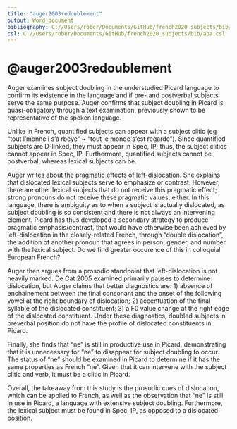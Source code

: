 ```yaml
---
title: "auger2003redoublement"
output: Word_document
bibliography: C://Users/rober/Documents/GitHub/french2020_subjects/bib/final.bib
csl: C://Users/rober/Documents/GitHub/french2020_subjects/bib/apa.csl
---
```


# @auger2003redoublement

Auger examines subject doubling in the understudied Picard language to confirm its existence in the language and if pre- and postverbal subjects serve the same purpose. Auger confirms that subject doubling in Picard is quasi-obligatory through a text examination, previously shown to be representative of the spoken language.

Unlike in French, quantified subjects can appear with a subject clitic (eg "tout l'monne i s'a rbeye" ~ "tout le monde s'est regarde"). Since quantified subjects are D-linked, they must appear in Spec, IP; thus, the subject clitics cannot appear in Spec, IP. Furthermore, quantified subjects cannot be postverbal, whereas lexical subjects can be.

Auger writes about the pragmatic effects of left-dislocation. She explains that dislocated lexical subjects serve to emphasize or contrast. However, there are other lexical subjects that do not receive this pragmatic effect; strong pronouns do not receive these pragmatic values, either. In this language, there is ambiguity as to when a subject is actually dislocated, as subject doubling is so consistent and there is not always an intervening element. Picard has thus developed a secondary strategy to produce pragmatic emphasis/contrast, that would have otherwise been achieved by left-dislocation in the closely-related French, through "double dislocation", the addition of another pronoun that agrees in person, gender, and number with the lexical subject. Do we find greater occurence of this in colloquial European French?

Auger then argues from a prosodic standpoint that left-dislocation is not heavily marked. De Cat 2005 examined primarily pauses to determine dislocation, but Auger claims that better diagnostics are: 1) absence of enchainement between the final consonant and the onset of the following vowel at the right boundary of dislocation; 2) accentuation of the final syllable of the dislocated constituent; 3) a F0 value change at the right edge of the dislocated constituent. Under these diagnostics, doubled subjects in preverbal position do not have the profile of dislocated constituents in Picard.

Finally, she finds that "ne" is still in productive use in Picard, demonstrating that it is unnecessary for "ne" to disappear for subject doubling to occur. The status of "ne" should be examined in Picard to determine if it has the same properties as French "ne". Given that it can intervene with the subject clitic and verb, it must be a clitic in Picard.

Overall, the takeaway from this study is the prosodic cues of dislocation, which can be applied to French, as well as the observation that "ne" is still in use in Picard, a language with extensive subject doubling. Furthermore, the lexical subject must be found in Spec, IP, as opposed to a dislocated position.